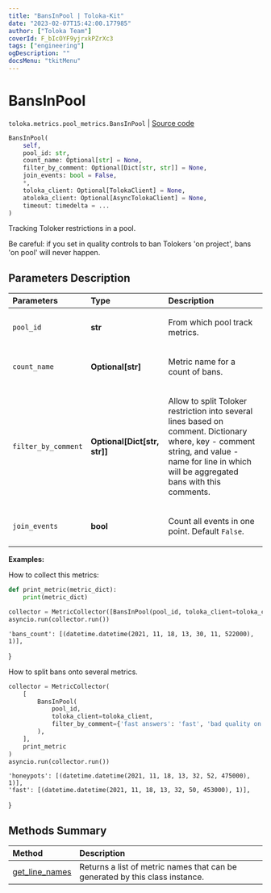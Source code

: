 ```yaml
---
title: "BansInPool | Toloka-Kit"
date: "2023-02-07T15:42:00.177985"
author: ["Toloka Team"]
coverId: F_bIcOYF9yjrxkPZrXc3
tags: ["engineering"]
ogDescription: ""
docsMenu: "tkitMenu"
---
```


# BansInPool
`toloka.metrics.pool_metrics.BansInPool` | [Source code](https://github.com/Toloka/toloka-kit/blob/v1.1.3/src/metrics/pool_metrics.py#L426)

```python
BansInPool(
    self,
    pool_id: str,
    count_name: Optional[str] = None,
    filter_by_comment: Optional[Dict[str, str]] = None,
    join_events: bool = False,
    *,
    toloka_client: Optional[TolokaClient] = None,
    atoloka_client: Optional[AsyncTolokaClient] = None,
    timeout: timedelta = ...
)
```

Tracking Toloker restrictions in a pool.

Be careful: if you set in quality controls to ban Tolokers 'on project', bans 'on pool' will never happen.

## Parameters Description

| Parameters | Type | Description |
| :----------| :----| :-----------|
`pool_id`|**str**|<p>From which pool track metrics.</p>
`count_name`|**Optional\[str\]**|<p>Metric name for a count of bans.</p>
`filter_by_comment`|**Optional\[Dict\[str, str\]\]**|<p>Allow to split Toloker restriction into several lines based on comment. Dictionary where, key - comment string, and value - name for line in which will be aggregated bans with this comments.</p>
`join_events`|**bool**|<p>Count all events in one point. Default `False`.</p>

**Examples:**

How to collect this metrics:
```python
def print_metric(metric_dict):
    print(metric_dict)

collector = MetricCollector([BansInPool(pool_id, toloka_client=toloka_client)], print_metric)
asyncio.run(collector.run())
```
    'bans_count': [(datetime.datetime(2021, 11, 18, 13, 30, 11, 522000), 1)],
}

How to split bans onto several metrics.
```python
collector = MetricCollector(
    [
        BansInPool(
            pool_id,
            toloka_client=toloka_client,
            filter_by_comment={'fast answers': 'fast', 'bad quality on honeypots': 'honeypots'}
        ),
    ],
    print_metric
)
asyncio.run(collector.run())
```
    'honeypots': [(datetime.datetime(2021, 11, 18, 13, 32, 52, 475000), 1)],
    'fast': [(datetime.datetime(2021, 11, 18, 13, 32, 50, 453000), 1)],
}
## Methods Summary

| Method | Description |
| :------| :-----------|
[get_line_names](/docs-new/toloka-kit/reference/toloka.metrics.pool_metrics.BansInPool.get_line_names)| Returns a list of metric names that can be generated by this class instance.
